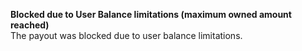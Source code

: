   
<Card title="002996" href="/development-ressources/errors/codes/002996">  

 **Blocked due to User Balance limitations (maximum owned amount reached)**  
 The payout was blocked due to user balance limitations.  

</Card>